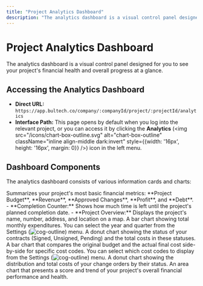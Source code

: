 ```yaml
---
title: "Project Analytics Dashboard"
description: "The analytics dashboard is a visual control panel designed for you to see your project's financial health and overall progress at a glance."
---
```


# Project Analytics Dashboard

The analytics dashboard is a visual control panel designed for you to see your project's financial health and overall progress at a glance.

## Accessing the Analytics Dashboard

- **Direct URL:** `https://app.bultech.co/company/:companyId/project/:projectId/analytics`
- **Interface Path:** This page opens by default when you log into the relevant project, or you can access it by clicking the **Analytics** (<img src="/icons/chart-box-outline.svg" alt="chart-box-outline" className="inline align-middle dark:invert" style={{width: '16px', height: '16px', margin: 0}} />) icon in the left menu.

## Dashboard Components

The analytics dashboard consists of various information cards and charts:

<AccordionGroup>
  <Accordion title="General Information Cards (Top Row)">
    Summarizes your project's most basic financial metrics: **Project Budget**, **Revenue**, **Approved Changes**, **Profit**, and **Debt**.
  </Accordion>
  <Accordion title="Completion Counter and Project Overview">
    - **Completion Counter:** Shows how much time is left until the project's planned completion date.
    - **Project Overview:** Displays the project's name, number, address, and location on a map.
  </Accordion>
  <Accordion title="Spending Chart">
    A bar chart showing total monthly expenditures. You can select the year and quarter from the Settings (<img src="/icons/cog-outline.svg" alt="cog-outline" className="inline align-middle dark:invert" style={{width: '16px', height: '16px', margin: 0}} />) menu.
  </Accordion>
  <Accordion title="Commitments Status">
    A donut chart showing the status of your contracts (Signed, Unsigned, Pending) and the total costs in these statuses.
  </Accordion>
  <Accordion title="Budget vs Final Cost Comparison">
    A bar chart that compares the original budget and the actual final cost side-by-side for specific cost codes. You can select which cost codes to display from the Settings (<img src="/icons/cog-outline.svg" alt="cog-outline" className="inline align-middle dark:invert" style={{width: '16px', height: '16px', margin: 0}} />) menu.
  </Accordion>
  <Accordion title="Change Order Status">
    A donut chart showing the distribution and total costs of your change orders by their status.
  </Accordion>
  <Accordion title="Financial Health">
    An area chart that presents a score and trend of your project's overall financial performance and health.
  </Accordion>
</AccordionGroup>
